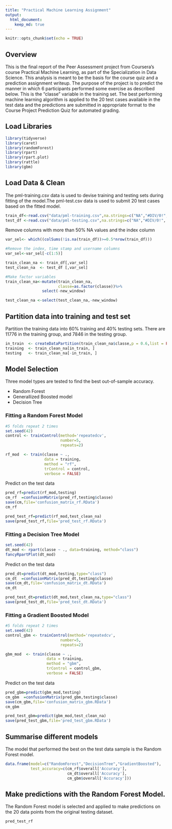 ```yaml
---
title: "Practical Machine Learning Assignment"
output: 
  html_document:
    keep_md: true
---
```


```r
knitr::opts_chunk$set(echo = TRUE)
```

## Overview
This is the final report of the Peer Assessment project from Coursera’s course Practical Machine Learning, as part of the Specialization in Data Science. This analysis is meant to be the basis for the course quiz and a prediction assignment writeup. The purpose of the project is to predict the manner in which 6 participants performed some exercise as described below. This is the “classe” variable in the training set. The best performing machine learning algorithm is applied to the 20 test cases available in the test data and the predictions are submitted in appropriate format to the Course Project Prediction Quiz for automated grading.

## Load Libraries
```r
library(tidyverse)
library(caret)
library(randomForest)
library(rpart)
library(rpart.plot)
library(rattle)
library(gbm)
```
## Load Data & Clean

The pml-training.csv data is used to devise training and testing sets during fitting of the model.The pml-test.csv data is used to submit 20 test cases based on the fitted model.

```r
train_df<-read.csv("data/pml-training.csv",na.strings=c("NA","#DIV/0!", ""))
test_df <-read.csv("data/pml-testing.csv",na.strings=c("NA","#DIV/0!", ""))
```

Remove columns with more than 50% NA values and the index column

```r
var_sel<- which((colSums(!is.na(train_df))>=0.5*nrow(train_df)))

#Remove the index, time stamp and username columns
var_sel<-var_sel[-c(1:5)]

train_clean_na <- train_df[,var_sel]
test_clean_na  <- test_df [,var_sel]

#Make factor variables
train_clean_na<-mutate(train_clean_na,
                       classe=as.factor(classe))%>%
                select(-new_window)

test_clean_na <-select(test_clean_na,-new_window)
```

## Partition data into training and test set
Partition the training data into 60% training and 40% testing sets. There are 11776 in the training group, and 7846 in the testing group.

```r
in_train  <- createDataPartition(train_clean_na$classe,p = 0.6,list = FALSE)
training  <- train_clean_na[in_train, ]
testing   <- train_clean_na[-in_train, ]
```

## Model Selection

Three model types are tested to find the best out-of-sample accuracy.

* Random Forest
* Generallized Boosted model
* Decision Tree

### Fitting a Random Forest Model
```r
#5 folds repeat 2 times
set.seed(42)
control <- trainControl(method='repeatedcv', 
                        number=5, 
                        repeats=2)

rf_mod  <- train(classe ~ .,
                 data = training,
                 method = "rf",
                 trControl = control,
                 verbose = FALSE)
```
Predict on the test data

```r
pred_rf=predict(rf_mod,testing)
cm_rf  =confusionMatrix(pred_rf,testing$classe)
save(cm,file='confusion_matrix_rf.RData')
cm_rf
```

```r
pred_test_rf=predict(rf_mod,test_clean_na)
save(pred_test_rf,file='pred_test_rf.RData')
```

### Fitting a Decision Tree Model
```r
set.seed(42)
dt_mod <- rpart(classe ~ ., data=training, method="class")
fancyRpartPlot(dt_mod)
```
Predict on the test data

```r
pred_dt=predict(dt_mod,testing,type="class")
cm_dt  =confusionMatrix(pred_dt,testing$classe)
save(cm_dt,file='confusion_matrix_dt.RData')
cm_dt
```

```r
pred_test_dt=predict(dt_mod,test_clean_na,type="class")
save(pred_test_dt,file='pred_test_dt.RData')
```


### Fitting a Gradient Boosted Model
```r
#5 folds repeat 2 times
set.seed(42)
control_gbm <- trainControl(method='repeatedcv', 
                        number=5, 
                        repeats=2)

gbm_mod  <- train(classe ~ .,
                  data = training,
                  method = "gbm",
                  trControl = control_gbm,
                  verbose = FALSE)
```
Predict on the test data
```r
pred_gbm=predict(gbm_mod,testing)
cm_gbm  =confusionMatrix(pred_gbm,testing$classe)
save(cm_gbm,file='confusion_matrix_gbm.RData')
cm_gbm
```


```r
pred_test_gbm=predict(gbm_mod,test_clean_na)
save(pred_test_gbm,file='pred_test_gbm.RData')
```

## Summarise different models
The model that performed the best on the test data sample is the Random Forest model.
```r
data.frame(model=c("RandomForest","DecisionTree","GradientBoosted"),
           test_accuracy=c(cm_rf$overall['Accuracy'],
                           cm_dt$overall['Accuracy'],
                           cm_gbm$overall['Accuracy']))
```

## Make predictions with the Random Forest Model.
The Random Forest model is selected and applied to make predictions on the 20 data points from the original testing dataset.

```r
pred_test_rf
```



























